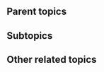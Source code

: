 {{subpages}}

==Parent topics==
{{r|American conservatism}}
{{r|conservatism}}
{{r|wiki}}

==Subtopics==

==Other related topics==
{{r|Citizendium}}
{{r|home education}}
{{r|MediaWiki}}
{{r|Andrew Schlafly}}
{{r|Phyllis Schlafly}}
{{r|Wikipedia}}